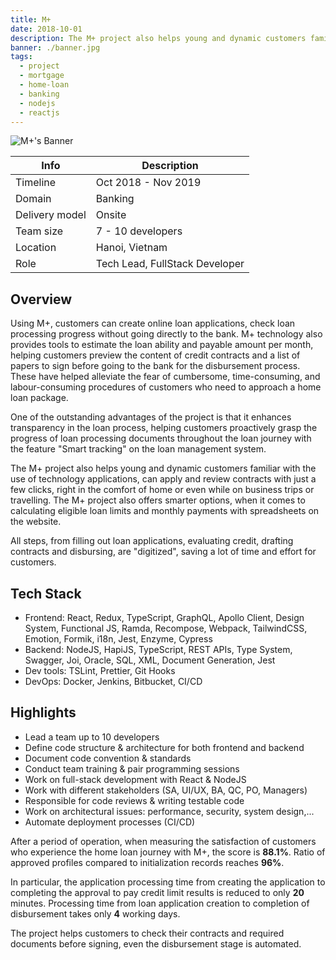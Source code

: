 ```yaml
---
title: M+
date: 2018-10-01
description: The M+ project also helps young and dynamic customers familiar with the use of technology applications, can apply and review contracts with just a few clicks
banner: ./banner.jpg
tags:
  - project
  - mortgage
  - home-loan
  - banking
  - nodejs
  - reactjs
---
```


![M+'s Banner](./banner.jpg)

| Info           | Description                    |
| -------------- | ------------------------------ |
| Timeline       | Oct 2018 - Nov 2019            |
| Domain         | Banking                        |
| Delivery model | Onsite                         |
| Team size      | 7 - 10 developers              |
| Location       | Hanoi, Vietnam                 |
| Role           | Tech Lead, FullStack Developer |

## Overview

Using M+, customers can create online loan applications, check loan processing progress without going directly to the bank. M+ technology also provides tools to estimate the loan ability and payable amount per month, helping customers preview the content of credit contracts and a list of papers to sign before going to the bank for the disbursement process. These have helped alleviate the fear of cumbersome, time-consuming, and labour-consuming procedures of customers who need to approach a home loan package.

One of the outstanding advantages of the project is that it enhances transparency in the loan process, helping customers proactively grasp the progress of loan processing documents throughout the loan journey with the feature "Smart tracking" on the loan management system.

The M+ project also helps young and dynamic customers familiar with the use of technology applications, can apply and review contracts with just a few clicks, right in the comfort of home or even while on business trips or travelling. The M+ project also offers smarter options, when it comes to calculating eligible loan limits and monthly payments with spreadsheets on the website.

All steps, from filling out loan applications, evaluating credit, drafting contracts and disbursing, are "digitized", saving a lot of time and effort for customers.

## Tech Stack

- Frontend: React, Redux, TypeScript, GraphQL, Apollo Client, Design System, Functional JS, Ramda, Recompose, Webpack, TailwindCSS, Emotion, Formik, i18n, Jest, Enzyme, Cypress
- Backend: NodeJS, HapiJS, TypeScript, REST APIs, Type System, Swagger, Joi, Oracle, SQL, XML, Document Generation, Jest
- Dev tools: TSLint, Prettier, Git Hooks
- DevOps: Docker, Jenkins, Bitbucket, CI/CD

## Highlights

- Lead a team up to 10 developers
- Define code structure & architecture for both frontend and backend
- Document code convention & standards
- Conduct team training & pair programming sessions
- Work on full-stack development with React & NodeJS
- Work with different stakeholders (SA, UI/UX, BA, QC, PO, Managers)
- Responsible for code reviews & writing testable code
- Work on architectural issues: performance, security, system design,...
- Automate deployment processes (CI/CD)

After a period of operation, when measuring the satisfaction of customers who experience the home loan journey with M+, the score is **88.1%**. Ratio of approved profiles compared to initialization records reaches **96%**.

In particular, the application processing time from creating the application to completing the approval to pay credit limit results is reduced to only **20** minutes. Processing time from loan application creation to completion of disbursement takes only **4** working days.

The project helps customers to check their contracts and required documents before signing, even the disbursement stage is automated.
